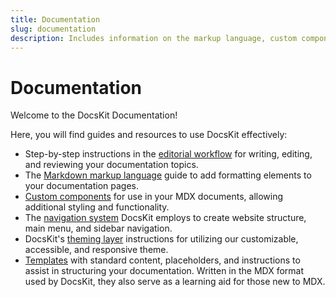```yaml
---
title: Documentation
slug: documentation
description: Includes information on the markup language, custom components, navigation system, and theming layer. 
---
```


# Documentation

Welcome to the DocsKit Documentation!

Here, you will find guides and resources to use DocsKit effectively:

* Step-by-step instructions in the [editorial workflow](/documentation/writing-editing-reviewing/) for writing, editing, and reviewing your documentation topics.
* The [Markdown markup language](/documentation/markdown/) guide to add formatting elements to your documentation pages.
* [Custom components](/documentation/components/) for use in your MDX documents, allowing additional styling and functionality.
* The [navigation system](/documentation/navigation) DocsKit employs to create website structure, main menu, and sidebar navigation.
* DocsKit's [theming layer](/documentation/theming) instructions for utilizing our customizable, accessible, and responsive theme.
* [Templates](/documentation/templates/) with standard content, placeholders, and instructions to assist in structuring your documentation. Written in the MDX format used by DocsKit, they also serve as a learning aid for those new to MDX.
